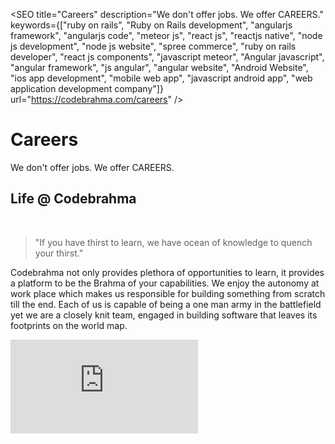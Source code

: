 
<SEO
  title="Careers"
  description="We don't offer jobs. We offer CAREERS."
  keywords={["ruby on rails", "Ruby on Rails development", "angularjs framework", "angularjs code", "meteor js", "react js", "reactjs native", "node js development", "node js website", "spree commerce", "ruby on rails developer", "react js components", "javascript meteor", "Angular javascript", "angular framework", "js angular", "angular website", "Android Website", "ios app development", "mobile web app", "javascript android app", "web application development company"]}
  url="https://codebrahma.com/careers"
/>

# Careers

We don't offer jobs. We offer CAREERS.

## Life @ Codebrahma

<br />
<blockquote>
  "If you have thirst to learn, we have ocean of knowledge to quench your thirst."
</blockquote>

Codebrahma not only provides plethora of opportunities to learn, it provides a platform to be the Brahma of your capabilities. We enjoy the autonomy at work place which makes us responsible for building something from scratch till the end. Each of us is capable of being a one man army in the battlefield yet we are a closely knit team, engaged in building software that leaves its footprints on the world map.

<div class='embed-wrapper'>
  <div class='embed-container'>
    <iframe
      src="https://player.vimeo.com/video/157740480"
      frameBorder="0"
      allow="autoplay; fullscreen"
      style="max-width: 100%;"
      allowFullScreen
    />
  </div>
</div>

## Interested in Joining Us?

#### Contribute on our [GitHub repos](https://github.com/Codebrahma/react-lite-ui/issues) and win a chance to get hired

##### Your effort is not going waste. You can win bounties up to Rs.10,000.

## Want to Apply?

_Do you want to build world class applications used by millions of people? [Apply Now](https://angel.co/codebrahma/jobs)_

